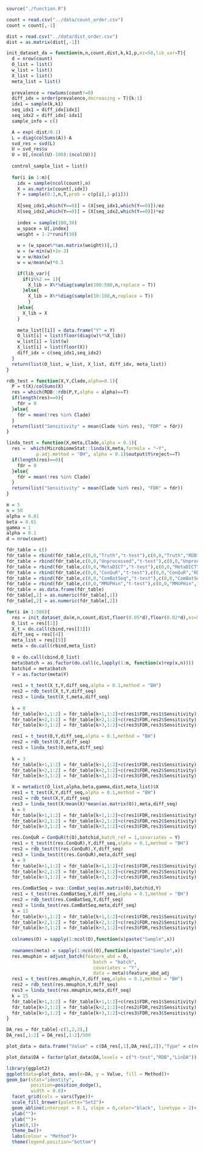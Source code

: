 ```r
source("./function.R")
```

```r
count = read.csv("../data/count_order.csv")
count = count[,-1]

dist = read.csv("../data/dist_order.csv")
dist = as.matrix(dist[,-1])
```

```r
init_dataset_da = function(m,n,count,dist,k,k1,p,ez=50,lib_var=T){
  d = nrow(count)
  O_list = list()
  w_list = list()
  X_list = list()
  meta_list = list()
  
  prevalence = rowSums(count!=0)
  diff_idx = order(prevalence,decreasing = T)[k:1]
  idx1 = sample(k,k1)
  seq_idx1 = diff_idx[idx1]
  seq_idx2 = diff_idx[-idx1]
  sample_info = c()

  A = exp(-dist/0.1)
  L = diag(colSums(A))-A
  svd_res = svd(L)
  U = svd_res$u
  U = U[,(ncol(U)-100):(ncol(U))]
  
  control_sample_list = list()
  
  for(i in 1:m){
    idx = sample(ncol(count),n)
    X = as.matrix(count[,idx])
    Y = sample(0:1,n,T,prob = c(p[i],1-p[i]))
   
    X[seq_idx1,which(Y==0)] = (X[seq_idx1,which(Y==0)])/ez
    X[seq_idx2,which(Y==0)] = (X[seq_idx2,which(Y==0)])*ez
    
    index = sample(100,30)
    w_space = U[,index]
    weight = 1-2*runif(30)
    
    w = (w_space%*%as.matrix(weight))[,1]
    w = (w-min(w)+1e-3)
    w = w/max(w)
    w = w/mean(w)*0.5

    if(lib_var){
      if(i%%2 == 1){
        X_lib = X%*%diag(sample(100:500,n,replace = T))
      }else{
        X_lib = X%*%diag(sample(10:100,n,replace = T))
        }
    }else{
      X_lib = X
    }
   
    meta_list[[i]] = data.frame("Y" = Y) 
    O_list[i] = list(floor(diag(w)%*%X_lib))
    w_list[i] = list(w)
    X_list[i] = list(floor(X))
    diff_idx = c(seq_idx1,seq_idx2)
  }
  return(list(O_list, w_list, X_list, diff_idx, meta_list))
}

```

```r
rdb_test = function(X,Y,Clade,alpha=0.1){
  P = t(X)/colSums(X)
  res = which(RDB::rdb(P,Y,alpha = alpha)==T)
  if(length(res)==0){
    fdr = 0
  }else{
    fdr = mean(!res %in% Clade)
  }
  return(list("Sensitivity" = mean(Clade %in% res), "FDR" = fdr))
}
```

```r
linda_test = function(X,meta,Clade,alpha = 0.1){
  res =  which(MicrobiomeStat::linda(X,meta,formula = "~Y",
           p.adj.method = "BH", alpha = 0.1)$output$Y$reject==T)
  if(length(res)==0){
    fdr = 0
  }else{
    fdr = mean(!res %in% Clade)
  }
  return(list("Sensitivity" = mean(Clade %in% res), "FDR" = fdr))
}
```

```r
m = 5
n = 50
alpha = 0.01
beta = 0.01
gamma = 1
alpha = 0.1
d = nrow(count)
```

```r
fdr_table = c()
fdr_table = rbind(fdr_table,c(0,0,"Truth","t-test"),c(0,0,"Truth","RDB"),c(0,0,"Truth","LinDA"))
fdr_table = rbind(fdr_table,c(0,0,"Unprocessed","t-test"),c(0,0,"Unprocessed","RDB"),c(0,0,"Unprocessed","LinDA"))
fdr_table = rbind(fdr_table,c(0,0,"MetaDICT","t-test"),c(0,0,"MetaDICT","RDB"),c(0,0,"MetaDICT","LinDA"))
fdr_table = rbind(fdr_table,c(0,0,"ConQuR","t-test"),c(0,0,"ConQuR","RDB"),c(0,0,"ConQuR","LinDA"))
fdr_table = rbind(fdr_table,c(0,0,"ComBatSeq","t-test"),c(0,0,"ComBatSeq","RDB"),c(0,0,"ComBatSeq","LinDA"))
fdr_table = rbind(fdr_table,c(0,0,"MMUPHin","t-test"),c(0,0,"MMUPHin","RDB"),c(0,0,"MMUPHin","LinDA"))
fdr_table = as.data.frame(fdr_table)
fdr_table[,1] = as.numeric(fdr_table[,1])
fdr_table[,2] = as.numeric(fdr_table[,2])

for(i in 1:500){
  res = init_dataset_da(m,n,count,dist,floor(0.05*d),floor(0.02*d),ez=5, lib_var = T, p = c(1/4,3/4,1/4,3/4,1/4))
  O_list = res[[1]]
  X_t = do.call(cbind,res[[3]])
  diff_seq = res[[4]]
  meta_list = res[[5]]
  meta = do.call(rbind,meta_list)
  
  O = do.call(cbind,O_list)
  meta$batch = as.factor(do.call(c,lapply(1:m, function(x)rep(x,n))))
  batchid = meta$batch
  Y = as.factor(meta$Y)
  
  res1 = t_test(X_t,Y,diff_seq,alpha = 0.1,method = "BH")
  res2 = rdb_test(X_t,Y,diff_seq)
  res3 = linda_test(X_t,meta,diff_seq)
  
  k = 0
  fdr_table[k+1,1:2] = fdr_table[k+1,1:2]+c(res1$FDR,res1$Sensitivity)
  fdr_table[k+2,1:2] = fdr_table[k+2,1:2]+c(res2$FDR,res2$Sensitivity)
  fdr_table[k+3,1:2] = fdr_table[k+3,1:2]+c(res3$FDR,res3$Sensitivity)

  res1 = t_test(O,Y,diff_seq,alpha = 0.1,method = "BH")
  res2 = rdb_test(O,Y,diff_seq)
  res3 = linda_test(O,meta,diff_seq)
  
  k = 3
  fdr_table[k+1,1:2] = fdr_table[k+1,1:2]+c(res1$FDR,res1$Sensitivity)
  fdr_table[k+2,1:2] = fdr_table[k+2,1:2]+c(res2$FDR,res2$Sensitivity)
  fdr_table[k+3,1:2] = fdr_table[k+3,1:2]+c(res3$FDR,res3$Sensitivity)

  X = metadict(O_list,alpha,beta,gamma,dist,meta_list)$X
  res1 = t_test(X,Y,diff_seq,alpha = 0.1,method = "BH")
  res2 = rdb_test(X,Y,diff_seq)
  res3 = linda_test(X/mean(X)*mean(as.matrix(O)),meta,diff_seq)
  k = 6
  fdr_table[k+1,1:2] = fdr_table[k+1,1:2]+c(res1$FDR,res1$Sensitivity)
  fdr_table[k+2,1:2] = fdr_table[k+2,1:2]+c(res2$FDR,res2$Sensitivity)
  fdr_table[k+3,1:2] = fdr_table[k+3,1:2]+c(res3$FDR,res3$Sensitivity)

  res.ConQuR = ConQuR(t(O),batchid,batch_ref = 1,covariates = Y)
  res1 = t_test(t(res.ConQuR),Y,diff_seq,alpha = 0.1,method = "BH")
  res2 = rdb_test(t(res.ConQuR),Y,diff_seq)
  res3 = linda_test(t(res.ConQuR),meta,diff_seq)
  k = 9
  fdr_table[k+1,1:2] = fdr_table[k+1,1:2]+c(res1$FDR,res1$Sensitivity)
  fdr_table[k+2,1:2] = fdr_table[k+2,1:2]+c(res2$FDR,res2$Sensitivity)
  fdr_table[k+3,1:2] = fdr_table[k+3,1:2]+c(res3$FDR,res3$Sensitivity)

  res.ComBatSeq = sva::ComBat_seq(as.matrix(O),batchid,Y)
  res1 = t_test(res.ComBatSeq,Y,diff_seq,alpha = 0.1,method = "BH")
  res2 = rdb_test(res.ComBatSeq,Y,diff_seq)
  res3 = linda_test(res.ComBatSeq,meta,diff_seq)
  k = 12
  fdr_table[k+1,1:2] = fdr_table[k+1,1:2]+c(res1$FDR,res1$Sensitivity)
  fdr_table[k+2,1:2] = fdr_table[k+2,1:2]+c(res2$FDR,res2$Sensitivity)
  fdr_table[k+3,1:2] = fdr_table[k+3,1:2]+c(res3$FDR,res3$Sensitivity)
  
  colnames(O) = sapply(1:ncol(O),function(x)paste("Sample",x))
  
  rownames(meta) = sapply(1:ncol(O),function(x)paste("Sample",x))
  res.mmuphin = adjust_batch(feature_abd = O,
                                batch = "batch",
                                covariates = "Y",
                                data = meta)$feature_abd_adj
  res1 = t_test(res.mmuphin,Y,diff_seq,alpha = 0.1,method = "BH")
  res2 = rdb_test(res.mmuphin,Y,diff_seq)
  res3 = linda_test(res.mmuphin,meta,diff_seq)
  k = 15
  fdr_table[k+1,1:2] = fdr_table[k+1,1:2]+c(res1$FDR,res1$Sensitivity)
  fdr_table[k+2,1:2] = fdr_table[k+2,1:2]+c(res2$FDR,res2$Sensitivity)
  fdr_table[k+3,1:2] = fdr_table[k+3,1:2]+c(res3$FDR,res3$Sensitivity)
}
```

```r
DA_res = fdr_table[-c(1,2,3),]
DA_res[,1:2] = DA_res[,1:2]/500
```

```r
plot_data = data.frame("Value" = c(DA_res[,1],DA_res[,2]),"Type" = c(rep("FDR",nrow(DA_res)),rep("Sensitivity",nrow(DA_res))),"Method" = rep(DA_res[,3],2),"DA" = rep(DA_res[,4],2))
```

```r
plot_data$DA = factor(plot_data$DA,levels = c("t-test","RDB","LinDA"))
```

```r
library(ggplot2)
ggplot(data=plot_data, aes(x=DA, y = Value, fill = Method))+
geom_bar(stat="identity",
         position=position_dodge(),
         width = 0.8)+
  facet_grid(cols = vars(Type))+ 
  scale_fill_brewer(palette="Set2")+
  geom_abline(intercept = 0.1, slope = 0,color="black", linetype = 2)+
  xlab("")+ 
  ylab("")+
  ylim(0,1)+
  theme_bw()+
  labs(colour = "Method")+
  theme(legend.position="bottom")
```


